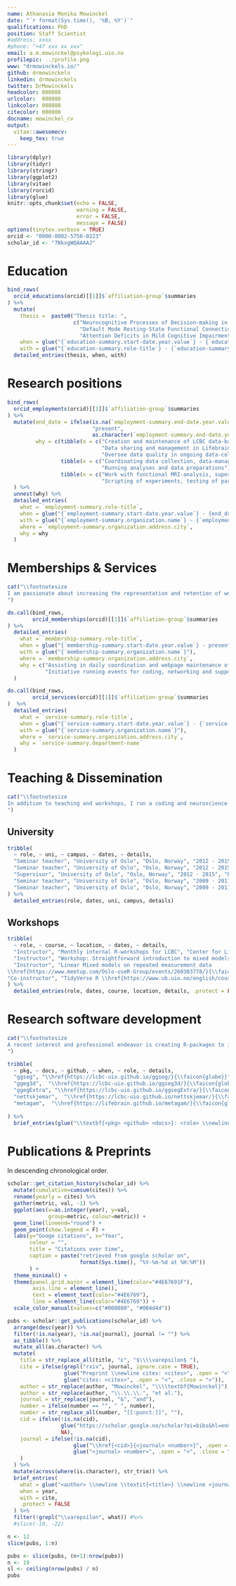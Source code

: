 ```yaml
---
name: Athanasia Monika Mowinckel
date: "`r format(Sys.time(), '%B, %Y')`"
qualifications: PhD
position: Staff Scientist
#address: xxxx
#phone: "+47 xxx xx xxx"
email: a.m.mowinckel@psykologi.uio.no
profilepic: ../profile.png
www: "drmowinckels.io/"
github: drmowinckels
linkedin: drmowinckels
twitter: DrMowinckels
headcolor: 008080
urlcolor:  008080
linkcolor: 008080
citecolor: 008080
docname: mowinckel_cv
output: 
  vitae::awesomecv:
    keep_tex: true
---
```


```r
library(dplyr)
library(tidyr)
library(stringr)
library(ggplot2)
library(vitae)
library(rorcid)
library(glue)
knitr::opts_chunk$set(echo = FALSE, 
                      warning = FALSE, 
                      error = FALSE, 
                      message = FALSE)
options(tinytex.verbose = TRUE)
orcid <- "0000-0002-5756-0223"
scholar_id <- "7NkxgWQAAAAJ"
```

# Education
```r
bind_rows(
  orcid_educations(orcid)[[1]]$`affiliation-group`$summaries
) %>%
  mutate(
    thesis =  paste0("Thesis title: ",
                     c("Neurocognitive Processes of Decision-making in Adults with ADHD",
                       "Default Mode Resting-State Functional Connectivity of the Aging Brain",
                       "Attention Deficits in Mild Cognitive Impairment and Dementia of the Alzheimer Type")),
    when = glue("{`education-summary.start-date.year.value`} - {`education-summary.end-date.year.value`}"),
    with = glue("{`education-summary.role-title`} - {`education-summary.organization.name`} - Norway")) %>%
  detailed_entries(thesis, when, with)
```

# Research positions

```r

bind_rows(
  orcid_employments(orcid)[[1]]$`affiliation-group`$summaries
) %>%
  mutate(end_date = ifelse(is.na(`employment-summary.end-date.year.value`),
                           "present",
                           as.character(`employment-summary.end-date.year.value`)),
         why = c(tibble(x = c("Creation and maintenance of LCBC data-base",
                              "Data sharing and management in Lifebrain EU-project (WP2)",
                              "Oversee data quality in ongoing data-collection")),
                 tibble(x = c("Coordinating data collection, data-management, and research collaborations",
                              "Running analyses and data preparations")),
                 tibble(x = c("Work with functional MRI-analysis, supervising students, and transitioning lab from windows to a Linux",
                              "Scripting of experiments, testing of participants and work on application for grants and ethical approval")))
  ) %>%
  unnest(why) %>%
  detailed_entries(
    what = `employment-summary.role-title`,
    when = glue("{`employment-summary.start-date.year.value`} - {end_date}"),
    with = glue("{`employment-summary.organization.name`} - {`employment-summary.department-name`}"),
    where = `employment-summary.organization.address.city`,
    why = why
  )
```

# Memberships & Services

```r
cat("\\footnotesize
I am passionate about increasing the representation and retention of women in science, and in improving the formal training and competencies taught at the University. These interests are evident from task force and board memberships, and in activities I engage in outside of work, like R-Ladies.
")
```



```r

do.call(bind_rows,
        orcid_memberships(orcid)[[1]]$`affiliation-group`$summaries
) %>%
  detailed_entries(
    what = `membership-summary.role-title`,
    when = glue("{`membership-summary.start-date.year.value`} - present"),
    with = glue("{`membership-summary.organization.name`}"),
    where = `membership-summary.organization.address.city`,
    why = c("Assisting in daily coordination and webpage maintenance of R-Ladies globally",
            "Initiative running events for coding, networking and support of minority genders in the R-community")
  )

do.call(bind_rows,
        orcid_services(orcid)[[1]]$`affiliation-group`$summaries
)  %>%
  detailed_entries(
    what = `service-summary.role-title`,
    when = glue("{`service-summary.start-date.year.value`} - {`service-summary.end-date.year.value`}"),
    with = glue("{`service-summary.organization.name`}"),
    where = `service-summary.organization.address.city`,
    why = `service-summary.department-name`
  )


```

# Teaching & Dissemination
```r
cat("\\footnotesize
In addition to teaching and workshops, I run a coding and neuroscience blog, \\href{https://drmowinckels.io}{drmowinckels.io \\faicon{globe} }, that includes tutorials in R and neuroimaging. I am also a certified \\href{https://software-carpentry.org/}{Software Carpentry Instructor \\faicon{globe}}.
")
```

## University

```r
tribble(
  ~ role, ~ uni, ~ campus, ~ dates, ~ details,
  "Seminar teacher", "University of Oslo", "Oslo, Norway", "2012 - 2015", "Introduction to research methods (PSY1010/PSYC1100)",
  "Seminar teacher", "University of Oslo", "Oslo, Norway", "2012 - 2015", "Experimental Cognitive Psychology (PSYC2102)",
  "Supervisor", "University of Oslo", "Oslo, Norway", "2012 - 2015", "Bachelor thesis",
  "Seminar teacher", "University of Oslo", "Oslo, Norway", "2009 - 2011", "Introduction to research methods (PSY1010/PSYC1100)",
  "Seminar teacher", "University of Oslo", "Oslo, Norway", "2009 - 2011", "Introduction to social psychology (PSY1100)",
) %>%
  detailed_entries(role, dates, uni, campus, details)
```

## Workshops

```r
tribble(
  ~ role, ~ course, ~ location, ~ dates, ~ details,
  "Instructor", "Monthly internal R-workshops for LCBC", "Center for Lifespan Changes in Brain and Cognition", "Monthly 2018 - present", "2 hour workshops in using R for analysis, visualization, dissemination etc.",
  "Instructor", "Workshop: Straightforward introduction to mixed models \\href{https://www.meetup.com/rladies-london/events/259655336/}{\\faicon{globe}}", "Oslo UseR!", "June 5, 2019", "A short workshop in the use of Mixed-models for repeated measurement data",
  "Instructor", "Linear Mixed models on repeated measurement data
\\href{https://www.meetup.com/Oslo-useR-Group/events/260303778/}{\\faicon{globe}}", "R-Ladies London", "March 28, 2019", "A short workshop in the use of Mixed-models for repeated measurement data",
"Co-instructor", "TidyVerse R \\href{https://www.ub.uio.no/english/courses-events/courses/other/Carpentry/software-carpentry/time-and-place/180925-26_TidyR}{\\faicon{globe}}", "University of Oslo - Software Carpentry", "Sept.  25 - 26, 2018", "Two-day workshop on using R and the Tidyverse-packages for data handling and analysis",
) %>%
  detailed_entries(role, dates, course, location, details, .protect = FALSE)
```

# Research software development
```r
cat("\\footnotesize
A recent interest and professional endeavor is creating R-packages to improve data workflows and visualization in R. Icons link to package websites with documentation (\\faicon{globe}), and github repositories (\\faicon{github}) where source code is openly available.
")
```

```r
tribble(
  ~ pkg, ~ docs, ~ github, ~ when, ~ role, ~ details,
  "ggseg", "\\href{https://lcbc-uio.github.io/ggseg/}{\\faicon{globe}}", "\\href{https://github.com/LCBC-UiO/ggseg}{\\faicon{github}}", "2018 - present", "Lead developer", "Visualization tool for brain atlas segmentations through R",
  "ggeg3d",  "\\href{https://lcbc-uio.github.io/ggseg3d/}{\\faicon{globe}}", "\\href{https://github.com/LCBC-UiO/ggseg3d}{\\faicon{github}}","2018 - present", "Lead developer", "3 dimensional visualization tool for brain atlas segmentations through R",
  "ggegExtra", "\\href{https://lcbc-uio.github.io/ggsegExtra/}{\\faicon{globe}}", "\\href{https://github.com/LCBC-UiO/ggsegExtra}{\\faicon{github}}", "2018 - present", "Lead developer", "Repository of atlas data for the ggseg-packages",
  "nettskjemar",  "\\href{https://lcbc-uio.github.io/nettskjemar/}{\\faicon{globe}}", "\\href{https://github.com/LCBC-UiO/nettskjemar}{\\faicon{github}}","2019 - present", "Lead developer", "Package to retrieve data and meta-data from the nettskjema questionnaire tool developed by the University of Oslo",
  "metagam",  "\\href{https://lifebrain.github.io/metagam/}{\\faicon{globe}}", "\\href{https://github.com/Lifebrain/metagam}{\\faicon{github}}","2020", "Contributor", "Meta-Analysis of Generalized Additive Models in Neuroimaging Studies",
  
) %>%
  brief_entries(glue("\\textbf{<pkg> <github> <docs>}: <role> \\newline <details>", .open = "<", .close = ">"), when, .protect = FALSE)
```


<!-- # Awards & Achievements -->
<!-- ## Awards -->
<!-- ```{r} -->
<!-- tribble( -->
<!--   ~ award, ~ from, ~ year, -->
<!--   "Commerce Dean's Honour", "Monash", "2017", -->
<!--   "Commerce Dean's Commendation", "Monash", "2016", -->
<!--   "Science Dean’s List", "Monash", "2014-2016", -->
<!--   "International Institute of Forecasters Award", "IIF", "2014", -->
<!--   "Rotary Youth Leadership Award", "Rotary", "2013" -->
<!-- ) %>% -->
<!--   brief_entries(award, year, from) -->
<!-- ``` -->

\newpage

# Publications & Preprints

In descending chronological order.

```r
scholar::get_citation_history(scholar_id) %>%
  mutate(cumulative=cumsum(cites)) %>%
  rename(yearly = cites) %>% 
  gather(metric, val, -1) %>%
  ggplot(aes(x=as.integer(year), y=val, 
             group=metric, colour=metric)) +
  geom_line(lineend="round") +
  geom_point(show.legend = F) +
  labs(y="Googe citations", x="Year",
       colour = "",
       title = "Citations over time",
       caption = paste("retrieved from google scholar on",
                       format(Sys.time(), "%Y-%m-%d at %H:%M"))
       ) +
  theme_minimal() +
  theme(panel.grid.major = element_line(color="#4E67691F"),
        axis.line = element_line(),
        text = element_text(color="#4E6769"),
        line = element_line(color="#4E6769")) +
  scale_color_manual(values=c("#008080", "#004d4d"))
```

```r
pubs <- scholar::get_publications(scholar_id) %>%
  arrange(desc(year)) %>%
  filter(!is.na(year), !is.na(journal), journal != "") %>%
  as_tibble() %>%
  mutate_all(as.character) %>%
  mutate(
    title = str_replace_all(title, "ε", "$\\\\varepsilon$ "),
    cite = ifelse(grepl("rxiv", journal, ignore.case = TRUE),
                  glue("Preprint \\newline cites: <cites>", .open = "<", .close = ">"),
                  glue("cites: <cites>", .open = "<", .close = ">")),
    author = str_replace(author, "Mowinckel", "\\\\textbf{Mowinckel}"),
    author = str_replace(author, "\\.\\.\\.", "et al."),
    journal = str_replace(journal, "&", "and"),
    number = ifelse(number == "", " ", number),
    number = str_replace_all(number, "[[:punct:]]", ""),
    cid = ifelse(!is.na(cid),
                 glue("https://scholar.google.no/scholar?oi=bibs&hl=en&cluster=<cid>", .open = "<", .close = ">"),
                 NA),
    journal = ifelse(!is.na(cid),
                     glue("\\href{<cid>}{<journal> <number>}", .open = "<", .close = ">"),
                     glue("<journal> <number>", .open = "<", .close = ">")
    )
  ) %>%
  mutate(across(where(is.character), str_trim)) %>% 
  brief_entries(
    what = glue("<author> \\newline \\textit{<title>} \\newline <journal> \\vspace{1mm} ", .open = "<", .close = ">"),
    when = year,
    with = cite,
    .protect = FALSE
  ) %>% 
  filter(!grepl("\\varepsilon", what)) #%>% 
  #slice(-10, -22) 
```

```r
n <- 12
slice(pubs, 1:n)
```

```r
pubs <- slice(pubs, (n+1):nrow(pubs))
n <- 19
sl <- ceiling(nrow(pubs) / n)
pubs
```
